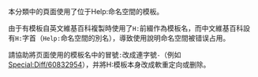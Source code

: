{{NoteTA/MediaWiki}}
{{wikipedia category|hidden=yes}}
{{empty_category}}
本分類中的頁面使用了位于Help:命名空間的模板。

由于有模板自英文維基百科複製時使用了<code>H:</code>前綴作為模板名，而中文維基百科設有<code>H:</code>字首（<code>Help:</code>命名空間的別名），導致使用說明命名空間被错误占用。

請協助將页面使用的模板名中的冒號<code>:</code>改成連字號<code>-</code>（例如[[Special:Diff/60832954|Special:Diff/60832954]]），并將H:模板本身改成軟重定向或删除。